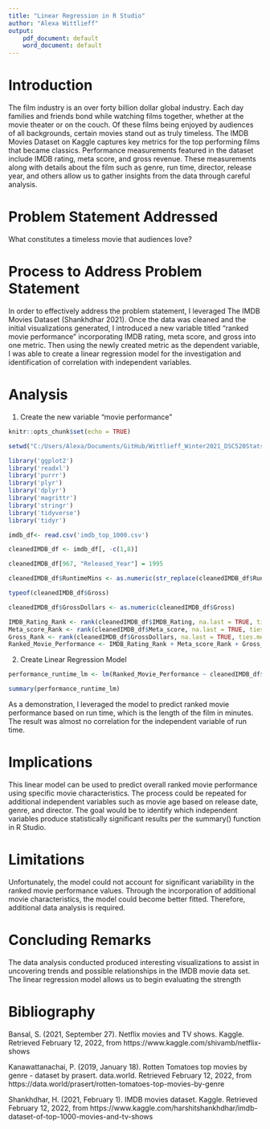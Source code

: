 ```yaml
---
title: "Linear Regression in R Studio"
author: "Alexa Wittlieff"
output: 
    pdf_document: default
    word_document: default
---
```



# Introduction

The film industry is an over forty billion dollar global industry. Each day families and friends bond while watching films together, whether at the movie theater or on the couch. Of these films being enjoyed by audiences of all backgrounds, certain movies stand out as truly timeless. The IMDB Movies Dataset on Kaggle captures key metrics for the top performing films that became classics. Performance measurements featured in the dataset include IMDB rating, meta score, and gross revenue. These measurements along with details about the film such as genre, run time, director, release year, and others allow us to gather insights from the data through careful analysis.

# Problem Statement Addressed

What constitutes a timeless movie that audiences love?

# Process to Address Problem Statement

In order to effectively address the problem statement, I leveraged The IMDB Movies Dataset (Shankhdhar 2021). Once the data was cleaned and the initial visualizations generated, I introduced a new variable titled "ranked movie performance" incorporating IMDB rating, meta score, and gross into one metric. Then using the newly created metric as the dependent variable, I was able to create a linear regression model for the investigation and identification of correlation with independent variables.

# Analysis

1. Create the new variable "movie performance"

```r
knitr::opts_chunk$set(echo = TRUE)
```

```r
setwd("C:/Users/Alexa/Documents/GitHub/Wittlieff_Winter2021_DSC520StatsforDS")
```

```r
library('ggplot2')
library('readxl')
library('purrr')
library('plyr')
library('dplyr')
library('magrittr')
library('stringr')
library('tidyverse')
library('tidyr')
```

```r
imdb_df<- read.csv('imdb_top_1000.csv')
```

```r
cleanedIMDB_df <- imdb_df[, -c(1,8)]
```

```r
cleanedIMDB_df[967, "Released_Year"] = 1995
```

```r
cleanedIMDB_df$RuntimeMins <- as.numeric(str_replace(cleanedIMDB_df$Runtime, pattern = " min", ""))
```

```r
typeof(cleanedIMDB_df$Gross)
```

```r
cleanedIMDB_df$GrossDollars <- as.numeric(cleanedIMDB_df$Gross)
```


```r
IMDB_Rating_Rank <- rank(cleanedIMDB_df$IMDB_Rating, na.last = TRUE, ties.method = "average")
Meta_score_Rank <- rank(cleanedIMDB_df$Meta_score, na.last = TRUE, ties.method = "average")
Gross_Rank <- rank(cleanedIMDB_df$GrossDollars, na.last = TRUE, ties.method = "average")
Ranked_Movie_Performance <- IMDB_Rating_Rank + Meta_score_Rank + Gross_Rank
```

2. Create Linear Regression Model

```r
performance_runtime_lm <- lm(Ranked_Movie_Performance ~ cleanedIMDB_df$RuntimeMins)
```

```r
summary(performance_runtime_lm)
```
As a demonstration, I leveraged the model to predict ranked movie performance based on run time, which is the length of the film in minutes. The result was almost no correlation for the independent variable of run time.

# Implications

This linear model can be used to predict overall ranked movie performance using specific movie characteristics.  The process could be repeated for additional independent variables such as movie age based on release date, genre, and director. The goal would be to identify which independent variables produce statistically significant results per the summary() function in R Studio. 

# Limitations

Unfortunately, the model could not account for significant variability in the ranked movie performance values. Through the incorporation of additional movie characteristics, the model could become better fitted. Therefore, additional data analysis is required.

# Concluding Remarks

The data analysis conducted produced interesting visualizations to assist in uncovering trends and possible relationships in the IMDB movie data set. The linear regression model allows us to begin evaluating the strength 

# Bibliography

Bansal, S. (2021, September 27). Netflix movies and TV shows. Kaggle. Retrieved February 12, 2022, from https://www.kaggle.com/shivamb/netflix-shows 

Kanawattanachai, P. (2019, January 18). Rotten Tomatoes top movies by genre - dataset by prasert. data.world. Retrieved February 12, 2022, from https://data.world/prasert/rotten-tomatoes-top-movies-by-genre 

Shankhdhar, H. (2021, February 1). IMDB movies dataset. Kaggle. Retrieved February 12, 2022, from https://www.kaggle.com/harshitshankhdhar/imdb-dataset-of-top-1000-movies-and-tv-shows 


